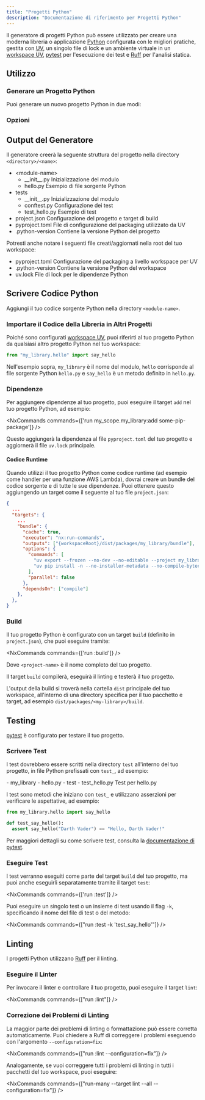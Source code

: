 ```yaml
---
title: "Progetti Python"
description: "Documentazione di riferimento per Progetti Python"
---
```





Il generatore di progetti Python può essere utilizzato per creare una moderna libreria o applicazione [Python](https://www.python.org/) configurata con le migliori pratiche, gestita con [UV](https://docs.astral.sh/uv/), un singolo file di lock e un ambiente virtuale in un [workspace UV](https://docs.astral.sh/uv/concepts/projects/workspaces/), [pytest](https://docs.pytest.org/en/stable/) per l'esecuzione dei test e [Ruff](https://docs.astral.sh/ruff/) per l'analisi statica.

## Utilizzo

### Generare un Progetto Python

Puoi generare un nuovo progetto Python in due modi:

<RunGenerator generator="py#project" />

### Opzioni

<GeneratorParameters schema={schema} />

## Output del Generatore

Il generatore creerà la seguente struttura del progetto nella directory `<directory>/<name>`:

<FileTree>

  - \<module-name>
    - \_\_init\_\_.py Inizializzazione del modulo
    - hello.py Esempio di file sorgente Python
  - tests
    - \_\_init\_\_.py Inizializzazione del modulo
    - conftest.py Configurazione dei test
    - test_hello.py Esempio di test
  - project.json Configurazione del progetto e target di build
  - pyproject.toml File di configurazione del packaging utilizzato da UV
  - .python-version Contiene la versione Python del progetto

</FileTree>

Potresti anche notare i seguenti file creati/aggiornati nella root del tuo workspace:

<FileTree>

  - pyproject.toml Configurazione del packaging a livello workspace per UV
  - .python-version Contiene la versione Python del workspace
  - uv.lock File di lock per le dipendenze Python

</FileTree>

## Scrivere Codice Python

Aggiungi il tuo codice sorgente Python nella directory `<module-name>`.

### Importare il Codice della Libreria in Altri Progetti

Poiché sono configurati [workspace UV](https://docs.astral.sh/uv/concepts/projects/workspaces/), puoi riferirti al tuo progetto Python da qualsiasi altro progetto Python nel tuo workspace:

```python title="packages/my_other_project/my_other_project/main.py"
from "my_library.hello" import say_hello
```

Nell'esempio sopra, `my_library` è il nome del modulo, `hello` corrisponde al file sorgente Python `hello.py` e `say_hello` è un metodo definito in `hello.py`.

### Dipendenze

Per aggiungere dipendenze al tuo progetto, puoi eseguire il target `add` nel tuo progetto Python, ad esempio:

<NxCommands commands={['run my_scope.my_library:add some-pip-package']} />

Questo aggiungerà la dipendenza al file `pyproject.toml` del tuo progetto e aggiornerà il file `uv.lock` principale.

#### Codice Runtime

Quando utilizzi il tuo progetto Python come codice runtime (ad esempio come handler per una funzione AWS Lambda), dovrai creare un bundle del codice sorgente e di tutte le sue dipendenze. Puoi ottenere questo aggiungendo un target come il seguente al tuo file `project.json`:

```json title="project.json"
{
  ...
  "targets": {
    ...
    "bundle": {
      "cache": true,
      "executor": "nx:run-commands",
      "outputs": ["{workspaceRoot}/dist/packages/my_library/bundle"],
      "options": {
        "commands": [
          "uv export --frozen --no-dev --no-editable --project my_library -o dist/packages/my_library/bundle/requirements.txt",
          "uv pip install -n --no-installer-metadata --no-compile-bytecode --python-platform x86_64-manylinux2014 --python `uv python pin` --target dist/packages/my_library/bundle -r dist/packages/my_library/bundle/requirements.txt"
        ],
        "parallel": false
      },
      "dependsOn": ["compile"]
    },
  },
}
```

### Build

Il tuo progetto Python è configurato con un target `build` (definito in `project.json`), che puoi eseguire tramite:

<NxCommands commands={['run <project-name>:build']} />

Dove `<project-name>` è il nome completo del tuo progetto.

Il target `build` compilerà, eseguirà il linting e testerà il tuo progetto.

L'output della build si troverà nella cartella `dist` principale del tuo workspace, all'interno di una directory specifica per il tuo pacchetto e target, ad esempio `dist/packages/<my-library>/build`.

## Testing

[pytest](https://docs.pytest.org/en/stable/) è configurato per testare il tuo progetto.

### Scrivere Test

I test dovrebbero essere scritti nella directory `test` all'interno del tuo progetto, in file Python prefissati con `test_`, ad esempio:

<FileTree>
  - my_library
    - hello.py
  - test
    - test_hello.py Test per hello.py
</FileTree>

I test sono metodi che iniziano con `test_` e utilizzano asserzioni per verificare le aspettative, ad esempio:

```python title="test/test_hello.py"
from my_library.hello import say_hello

def test_say_hello():
  assert say_hello("Darth Vader") == "Hello, Darth Vader!"
```

Per maggiori dettagli su come scrivere test, consulta la [documentazione di pytest](https://docs.pytest.org/en/stable/how-to/assert.html#).

### Eseguire Test

I test verranno eseguiti come parte del target `build` del tuo progetto, ma puoi anche eseguirli separatamente tramite il target `test`:

<NxCommands commands={['run <project-name>:test']} />

Puoi eseguire un singolo test o un insieme di test usando il flag `-k`, specificando il nome del file di test o del metodo:

<NxCommands commands={["run <project-name>:test -k 'test_say_hello'"]} />

## Linting

I progetti Python utilizzano [Ruff](https://docs.astral.sh/ruff/) per il linting.

### Eseguire il Linter

Per invocare il linter e controllare il tuo progetto, puoi eseguire il target `lint`:

<NxCommands commands={["run <project-name>:lint"]} />

### Correzione dei Problemi di Linting

La maggior parte dei problemi di linting o formattazione può essere corretta automaticamente. Puoi chiedere a Ruff di correggere i problemi eseguendo con l'argomento `--configuration=fix`:

<NxCommands commands={["run <project-name>:lint --configuration=fix"]} />

Analogamente, se vuoi correggere tutti i problemi di linting in tutti i pacchetti del tuo workspace, puoi eseguire:

<NxCommands commands={["run-many --target lint --all --configuration=fix"]} />